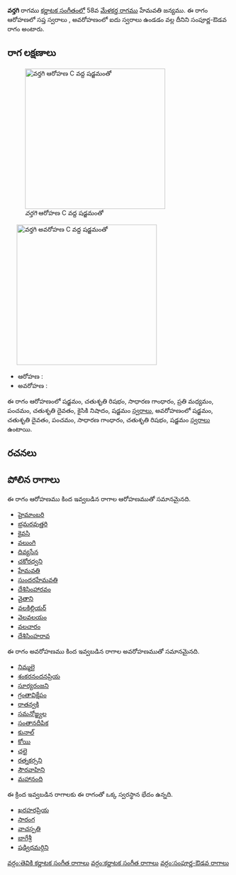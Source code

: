 {{Infobox ragam
	| name          	= వర్తగి
	| synonym	    	= 
	| mela          	= 
	| chakra        	= 
	| janaka        	= 
	| type          	= సంపూర్ణ-ఔడవ
	| arohanam      	= {{svaraC|S|R2|G2|M2|P|D2|N2|S'}} 
	| avarohanam    	= {{svaraC|S'|D2|P|G2|R2|S}}
	| jeeva         	=
	| chhaya        	=
	| nyasa         	=
	| vishesha      	= 
	| equivalent  		= 
}}
{{కర్ణాటక సంగీత రాగాలు}}
'''వర్తగి''' రాగము [[కర్ణాటక సంగీతం]]లో 58వ [[మేళకర్త రాగము]] హేమవతి జన్యము.  ఈ రాగం ఆరోహణలో సప్త స్వరాలు , అవరోహణంలో ఐదు స్వరాలు ఉండడం వల్ల దీనిని సంపూర్ణ-ఔడవ రాగం అంటారు.


==రాగ లక్షణాలు==
[[Image:vartagi_ar_kb2wiki.png|thumb|right|316px|''వర్తగి'' ఆరోహణ C వద్ద షడ్జమంతో]]
	[[Image:vartagi_av_kb2wiki.png|thumb|right|316px|''వర్తగి'' అవరోహణ C వద్ద షడ్జమంతో]]

* ఆరోహణ : {{svaraC|S|R2|G2|M2|P|D2|N2|S'}} 
* అవరోహణ : {{svaraC|S'|D2|P|G2|R2|S}}

ఈ రాగం ఆరోహణంలో షడ్జమం, చతుశృతి రిషభం, సాధారణ  గాంధారం, ప్రతి మధ్యమం, పంచమం, చతుశృతి దైవతం, కైసికి నిషాదం, షడ్జమం [[స్వరాలు]], అవరోహణంలో షడ్జమం, చతుశృతి దైవతం, పంచమం, సాధారణ  గాంధారం, చతుశృతి రిషభం, షడ్జమం [[స్వరాలు]] ఉంటాయి.

==రచనలు==



==పోలిన రాగాలు==
ఈ రాగం ఆరోహణము కింద ఇవ్వబడిన రాగాల ఆరోహణముతో సమానమైనది.
* [[హైమాంబరి]]
* [[భ్రమరవుత్తరి]]
* [[కైవసి]]
* [[వలుంగి]]
* [[దివ్యసేన]]
* [[చకోరధ్వని]]
* [[హేమవతి]]
* [[సుందరహేమవతి]]
* [[దేశిసింహారవం]]
* [[వైతాని]]
* [[వలకిల్లియర్]]
* [[వెలవలయం]]
* [[వలచారం]]
* [[దేశిసింహరావ]]

ఈ రాగం అవరోహణము కింద ఇవ్వబడిన రాగాల అవరోహణముతో సమానమైనది.
* [[నిమ్మలై]]
* [[శంకరనందనప్రియ]]
* [[సూర్యరంజని]]
* [[గ్రంతావిక్షేపం]]
* [[రాతన్వకి]]
* [[సమనోజ్జ్వల]]
* [[సంతానదీపిక]]
* [[కునాల్]]
* [[కోయి]]
* [[ చలై]]
* [[రత్నకర్సని]]
* [[సౌరవాహిని]]
* [[మహానంది]]

ఈ క్రింద ఇవ్వబడిన రాగాలకు ఈ రాగంతో ఒక్క స్వరస్థాన భేదం ఉన్నది.
* [[ఖరహరప్రియ]]
* [[సారంగ]]
* [[వాచస్పతి]]
* [[బాగేశ్రీ]]
* [[ షడ్విధమర్గిని]]



[[వర్గం:తెవికి కర్ణాటక సంగీత రాగాలు]]
[[వర్గం:కర్ణాటక సంగీత రాగాలు]]
[[వర్గం:సంపూర్ణ-ఔడవ రాగాలు]]